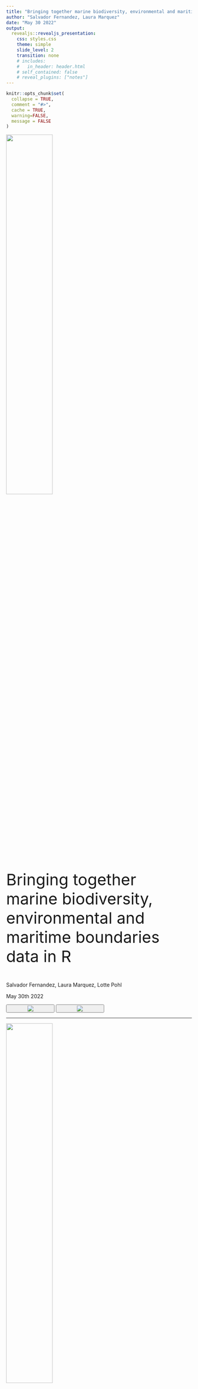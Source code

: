 ```yaml
---
title: "Bringing together marine biodiversity, environmental and maritime boundaries data in R"
author: "Salvador Fernandez, Laura Marquez"
date: "May 30 2022"
output: 
  revealjs::revealjs_presentation:
    css: styles.css
    theme: simple
    slide_level: 2
    transition: none
    # includes:
    #   in_header: header.html
    # self_contained: false
    # reveal_plugins: ["notes"]
---
```


```r
knitr::opts_chunk$set(
  collapse = TRUE,
  comment = "#>",
  cache = TRUE,
  warning=FALSE,
  message = FALSE
)
```



<img src="images/image2.png" style="width:50%">

<div style="font-size: 43px;" >
Bringing together marine biodiversity, environmental and maritime boundaries data in R
</div>

Salvador Fernandez, 
Laura Marquez, 
Lotte Pohl

May 30th 2022

<button style="width:26%">
  <img src="images/vliz.png">
</button>

<button style="width:26%">
  <img src="images/lifewatch.png">
</button>

---

<img src="images/image2.png" style="width:50%">

<!-- <div style="font-size:25px"> </div> -->

Many more workshops! Discover [*here*](https://www.biodiversity.be/5147/)

 - June 9, 9:30 - 16:30 (register [*here*](https://tinyurl.com/yckurpft)) <br>*Linking occurrence data with environmental variables from the ecotopes*
 - June 29, 09:00 - 17:00 (register [*here*](https://forms.gle/eHsQFze8sLJzPnxq9))<br>*Explore GBIF from the Cloud*
 
 - September 27, 09:30 - 16:30 (register [*here*](https://docs.google.com/forms/d/1SFvlAdIe0YviE7tW0uSffFo7TvnI5S27I-844rWeT00/edit))<br>*Research Data Management workshop: Hands-on introductions to research data management and  publication*
 

<!-- <br> -->

<!-- Workshop 7 organised by [**INBO**](https://www.vlaanderen.be/inbo/en-gb/homepage/):   -->
<!-- <br> -->
<!-- FAIR biodiversity data: what, why and how? -->
<!-- <br> -->
<!-- June 2, 10 - 12 a.m -->
<!-- <br> -->
<!-- Register [**here**](https://tinyurl.com/3d2z6nkm) -->
<!-- write about INBO workshop in Email -->

# The Story

<!-- Having rapid access to reliable and accurate information is vital in different areas: conservation, research, and in creating policies and legislation to protect vulnerable areas of our coasts and oceans. 

(1) However, we have several sources of information where we can obtain a diverse set of data from and different ways to obtain it. 

so the question is what is the workflow that allows us to obtain data and work with it in the most easy straightforward way possible? -->

<img src="images2/pic1_.jpg" style="width:85%">


<!-- ## The Story -->

<!-- There is a diverse set of stakeholders, from academia, industry, funding agencies and scholarly publishers can benefit from having a workflow to access standardized marine biological, chemical, physical, and other different types of data. -->

<!-- <img src="images2/pic2.png" style="width:85%"> -->

## The Story
<!-- An important user of the databases that we are going to work with today is the scientific community. For scientists, obtaining this kind of information is useful to create the basis of different projects or even to obtain data they need to carry them out. Some of the questions that arise for them when creating such projects are -->

<img src="images2/pic3.jpg" style="width:85%">

## The Story
<img src="images2/pic4.jpg" style="width:85%">

## The Story
<img src="images2/pic5.jpg" style="width:85%">

## The Story
<img src="images2/pic6.jpg" style="width:85%">


## Who we are

<button style="width:26%">
  <img src="images/Salva.jpg">
  <br> <div style="font-size:30px">Salva Fernandez</div> <br/> <div style="font-size:25px">VLIZ <br/>Science Officer</div><br/><div style="font-size:20px"> salvador.fernandez@vliz.be</div>
</button>

<!-- mention that we (Salva) are maintaining R packages in case you have any questions about that either now or in the future -->

<button style="width:43%">
  <img src="images/Laura.png">
  <br> <div style="font-size:30px">Laura Marquez</div> <br/> <div style="font-size:25px">VLIZ <br/>Science Officer</div><br/><div style="font-size:20px"> laura.marquez@vliz.be</div>
</button>

<button style="width:25%">
  <img src="images/Lotte.jpg">
  <br><div style="font-size:30px">Lotte Pohl</div> <br/> <div style="font-size:25px">VLIZ/IMBRSea <br/>Intern</div><br/><div style="font-size:20px"> lotte.pohl@imbrsea.eu</div>
</button>

## The Species
<!-- To answer those type of questions is the aim of this workshop. We are going to learn how to query, access and obtain the data hold in different European Marine databases and for that we are going to work with some of the representative species: 
Anguila, carp, catfish, the common roach, codfish and flounder.
-->
<br/>
<br/>
<br/>
<br/>
<img src="images/species.png" style="width:100%">

<!-- <button style="width:27%"> -->
<!--   <img src="images2/Anguilla.jpg"> -->
<!-- </button> -->

<!-- <button style="width:30%"> -->
<!--   <img src="images2/cod.jpg"> -->
<!-- </button> -->

<!-- <button style="width:30%"> -->
<!--   <img src="images2/flounder.jpg"> -->
<!-- </button> -->

<!-- <img src="images2/Anguilla.jpg" style="width:75%"> -->

<!-- ## The Species -->
<!-- <img src="images2/carp.jpg" style="width:75%"> -->

<!-- ## The Species -->
<!-- <img src="images2/catfish.jpg" style="width:75%"> -->

<!-- ## The Species -->
<!-- <img src="images2/commonroach.jpg" style="width:75%"> -->

<!-- ## The Species -->
<!-- <img src="images2/cod.jpg" style="width:75%"> -->

<!-- ## The Species -->
<!-- <img src="images2/flounder.jpg" style="width:75%"> -->

## What we will learn

<!-- We will learn to visualize and get them ready for further exploration and analyses. All using the R packages available from different European initiatives: lwdataexplorer, eurobis, worrms, mregions, sdmpredictors.
-->
 1. Standardize your data
 
 2. Retrieve more data to include in analysis later on
 
 3. Get environmental data
 
 4. Combine it all into 1 dataset

 <!-- 1. How to access, query and obtain the data -->

 <!-- 2. Visualize and get them ready for further exploration and analyses using R -->

<!-- <br> -->
<!-- <br> -->

 - R packages: 
     - **lwdataexplorer** ([documentation](https://lifewatch.github.io/lwdataexplorer/index.html), [github](https://github.com/lifewatch/lwdataexplorer))
     - **eurobis** ([documentation](http://lifewatch.github.io/eurobis/), [github](https://github.com/lifewatch/eurobis))
     - **worrms** ([documentation](https://docs.ropensci.org/worrms/), [github](https://github.com/ropensci/worrms))
     - **mregions2** ([documentation](http://lifewatch.github.io/mregions2/), [github](https://github.com/lifewatch/mregions2/))
     - **sdmpredictors** ([documentation](http://lifewatch.github.io/sdmpredictors/), [github](https://github.com/lifewatch/sdmpredictors))
     - **emodnetWFS** ([documentation](https://emodnet.github.io/EMODnetWFS/), [github](https://github.com/EMODnet/EMODnetWFS/))


<!-- ## Exercises *(TBD)* -->

<!--   1. Get and standardize data -->

<!--       * [LifeWatch](https://lifewatch.be): Get marine taxon occurrences -->
<!--       * [WoRMS](https://www.marinespecies.org): Get standardised taxon info -->
<!--       * [marineregions](https://marineregions.org): Get standardised geospatial data -->

<!--   2. Get more occurrence data -->

<!--       * [EurOBIS](https://www.eurobis.org): Get marine taxon occurrences -->

<!--   3. Get environmental data -->

<!--       * [Bio-ORACLE](https://bio-oracle.org): Get pH, temperature & salinity -->
<!--       * [EMODnet Biology](https://emodnet-biology.eu): Get seabed habitats & human activities -->

<!--   4. Combine it all together -->

  
## Exercises
<br>

<img class="plain" data-src="images/pipeline.png" style="width:100%">

## Timeline (13:30 - 16:30)

  1. **Introduction** *(13:30 - 14:00)*
  
  2. **Exercise 1** *(14:00 - 14:45)*
  
  3. **Break** *(14:45 - 15:00)*
  
  4. **Exercise 2** *(15:00 - 15:30)*
  
  5. **Exercise 3** *(15:30 - 15:45)*
  
  6. **Break** *(15:45 - 16:00)*
  
  7. **Exercise 4** *(16:30 - 16:15)*
  
  8. **Close-off** *(16:15 - 16:30)*


## House Rules

 - This is a collaborative workshop! 🙌 Let's share our solutions in [this google document](https://docs.google.com/document/d/1n2_0lDrOyFIqapo85NA_0cH2qJPDE1P2HOlTw5ANYK8/edit?usp=sharing)
 - These slides are available online at  [lifewatch.github.io/ebr-2022-data-combine](https://lifewatch.github.io/ebr-2022-data-combine)
 - You can ask questions online via Q&A, or shout if you are in Brussels 📣
 - Make sure you are using `renv`.
 - Use the RStudio projects!

<!-- ```{r meme_getwd, echo = FALSE} -->
<!-- library(memer) -->
<!-- meme_get("HotlineDrake") %>% -->
<!--   meme_text_drake("setwd()", ".Rproj") -->

<!-- ``` -->

<img src="images/hotlinedrake.png" style="width:45%">

<!----------------------------------------------->
<!--                                           -->
<!--             Begin Exercise 1              -->
<!--                                           -->
<!----------------------------------------------->

# Exercise 1

<img src="images/ex1.png" style="width:85%">

<!-- Speaker Note: Introduce ETN -->

**Use your own data!**

## Exercise 1

</br>
<img src="images/standards.png">
</br>
<small>Source: https://xkcd.com/927/</small>

## Dataset example: Belgian LifeWatch Observatory data

<a href="https://www.lifewatch.be/en/data">
<img src="images/lw_observatory.png" style="width:85%">
</a>

Access in R with [lwdataexplorer](https://lifewatch.github.io/lwdataexplorer/index.html)

## Dataset example: Belgian LifeWatch Observatory data

```r
library(lwdataexplorer)

zoo <- getZooscanData("2021-01-01", "2022-01-01")

head(zoo)
```

```r
library(kableExtra)

kbl(head(zoo)) %>%
  kable_paper() %>%
  scroll_box(width = "100%", height = "300px")
```

## Dataset example: Belgian LifeWatch Observatory data

We will transform the dataset into a **Simple Feature** object:

```r
library(sf)

class(zoo)

zoo_sf <- st_as_sf(zoo, coords = c("Longitude", "Latitude"), crs = 4326, remove = FALSE)

class(zoo_sf)

```

- `sf` [cheatsheet here](https://raw.githubusercontent.com/rstudio/cheatsheets/main/sf.pdf)
- [Coordinate Reference Systems (CRS)](https://docs.qgis.org/2.18/en/docs/gentle_gis_introduction/coordinate_reference_systems.html): _provide a standardized way of describing locations_
<br> 
<small>https://www.nceas.ucsb.edu</small>

## Dataset example: Belgian LifeWatch Observatory data
```r
library(mapview)
mapview(zoo_sf)
```


## Dataset example: Belgian LifeWatch Observatory data

<a href="https://lifewatch.be/ETN/">
<img src="images/etn.png" style="width:85%">
</a>

```r
# Access ETN with lwdataexplorer
etn <- getEtnData()
```

## Taxonomic match with WoRMS

<a href="https://www.marinespecies.org/index.php">
<img src="images/worms0.png" style="width:85%">
</a>

## Taxonomic match with WoRMS
```r
library(worrms)

taxa <- wm_records_taxamatch("Caretta caretta")

taxa[[1]]

```

```r
library(kableExtra)

kbl(taxa[[1]]) %>%
  kable_paper() %>%
  scroll_box(width = "100%", height = "200px")
```

See the `worrms` R package [documentation here](https://docs.ropensci.org/worrms/)

## AphiaID: Unique identifier of a taxon in WoRMS

```
https://www.marinespecies.org/aphia.php?p=taxdetails&id=137205
```
<img src="images/turtle.jpg" width="40%" height="auto">


## Geographic standard: Marine Regions Gazetteer

<a href="https://marineregions.org/">
<img src="images/mr_web.png" width="85%" height="auto">
</a>

## Geographic standard: Marine Regions Gazetteer
```r
library(mregions2)

# Find all region names starting with "Belgian"
belgian_gaz <- mr_gaz_records_by_names("Belgian")
belgian_gaz
```

```r
kbl(belgian_gaz) %>%
  kable_paper() %>%
  scroll_box(width = "100%", height = "300px")
```

See the `mregions2` R package [documentation here](https://github.com/lifewatch/mregions2)

## Geographic standard: Marine Regions Gazetteer

```r
# Get only Belgian Territorial Sea
library(mapview)
territorial_sea <- mr_gaz_record(49010)
mapview(territorial_sea)
```


## MRGID: Unique identifier of a record of the [marineregions.org](https://marineregions.org/mrgid.php) Gazetteer

```
https://marineregions.org/gazetteer.php?p=details&id=3293
```
<img src="images/mrgid.png" width="40%" height="auto">

## Spatial filtering

We will perform an spatial intersection

<img src="images/intersection_1.png" style="width:85%">

## Spatial filtering

We will perform an spatial intersection

<img src="images/intersection_2.png" style="width:85%">

## Spatial filtering

We will perform an spatial intersection

<img src="images/intersection_3.png" style="width:85%">


## Spatial filtering

```r
library(sf)

nrow(zoo_sf)

zoo_sf_belgium <- st_intersection(zoo_sf, territorial_sea)

nrow(zoo_sf_belgium)
```

## Spatial filtering
```r
mapview(list(zoo_sf, territorial_sea))
```

## Spatial filtering
```r
mapview(list(zoo_sf_belgium, territorial_sea))
```

## Exercise 1

`./src/exercises/01_standardize.R`

```r
cat(c("```r", readLines("../exercises/01_standarize.R"),"```"), sep = "\n")
```

# 15 min. Break!

<br/>
<img src="images/break.png" style="width:40%">

<!----------------------------------------------->
<!--                                           -->
<!--             Begin Exercise 2              -->
<!--                                           -->
<!----------------------------------------------->

# Exercise 2

<img src="images/ex2.png" style="width:85%">

## EurOBIS

<a href="https://eurobis.org/">
<img src="images/eurobis.png" width="85%" height="auto">
</a>


## EurOBIS
Example: get all occurrences of the Atlantic Cod (_Gadus morhua_; aphiaID = [126436](https://marinespecies.org/aphia.php?p=taxdetails&id=126436)) in the Belgian Part of the North Sea (MRGID = [3293](https://marineregions.org/mrgid/3293)

```r
library(eurobis)
df <- eurobis_occurrences_basic(aphiaid = 126436, mrgid = 3293)
head(df)
```

```r
kbl(head(df)) %>%
  kable_paper() %>%
  scroll_box(width = "100%", height = "300px")
```

See the `eurobis` R package [documentation here](http://lifewatch.github.io/eurobis/)

## EurOBIS
```r
mapview(df)
```

## Data manipulation in R: dplyr

We will work with `dplyr`. It uses pipes (`%>%`) to increase code readability and avoid nesting

```r
# base R
df$datecollected <- as.Date(df$datecollected)
```

```r  
# dplyr
library(dplyr)
df <- df %>%
  mutate(datecollected = as.Date(datecollected))
```

- `sf` [cheatsheet here](https://raw.githubusercontent.com/rstudio/cheatsheets/main/data-transformation.pdf)


## Exercise 2

`./src/exercises/02_eurobis.R`

```r
cat(c("```r", readLines("../exercises/02_eurobis.R"),"```"), sep = "\n")
```



<!----------------------------------------------->
<!--                                           -->
<!--             Begin Exercise 3              -->
<!--                                           -->
<!----------------------------------------------->

# Exercise 3

<img src="images/ex3.png" style="width:100%">

<!-- ## Notes -->
<!--   - EMODnet: European Marine Observation and Data Network -->
<!--  - `eurobis` R package: uses the EMODnet-Biology webservices -->
<!--   - there are web services for other types of data:  -->
<!--    - physical -->
<!--    - seabed habitats -->
<!--    - human activities -->
<!--  - `EMODnetWFS` R package: can access all these data -->
<!--  - WFS: Web Feature Service (provides access to vector data) -->
<!--  - Accessing raster data: available later in 2022 -->

## Raster vs Vector Data
<br>
<br>
<br>

<button style="width:49%">
  <img src="images/raster.png" style="width:60%">
  <br><div style="font-size:30px"> raster layer</div>
</button>

<button style="width:49%">
  <img src="images/vector.png" style="width:60%">
  <br> <div style="font-size:30px">vector layer</div>
</button>

<!-- I know the raster img itself has poor resolution but I haven't figured out yet how to include vector images in revealjs -->

## EMODnetWFS

Explore and download geospatial data from EMODnet. 
```r
library(EMODnetWFS)

emodnet_wfs()
```

```r
kbl(emodnet_wfs()) %>%
  kable_paper() %>%
  scroll_box(width = "100%", height = "250px")
```
See the `EMODnetWFS` R package [documentation here](https://emodnet.github.io/EMODnetWFS/)


## EMODnetWFS

```r
# First create a WFS client
client <- emodnet_init_wfs_client("seabed_habitats_general_datasets_and_products")

class(client)
#> [1] "WFSClient"         "OWSClient"         "OGCAbstractObject" "R6"

# And ask for all the layers available
info <- emodnet_get_wfs_info(client)
info
```

```r
kbl(info) %>%
  kable_paper() %>%
  scroll_box(width = "100%", height = "300px")
```

## EMODnetWFS: Download one layer

```r
# Download sandbank layer
emodnet_layer <- emodnet_get_layers(client, layers = "art17_hab_1110", 
                            crs = 4326, reduce_layers = TRUE)
class(emodnet_layer)
#> [1] "sf"         "data.frame"

head(emodnet_layer)
```

```r
kbl(head(emodnet_layer)) %>%
  kable_paper() %>%
  scroll_box(width = "100%", height = "300px")
```

## EMODnetWFS: Download one layer

```r
# Some editing needed to be able to plot
emodnet_layer <- emodnet_layer %>% 
  st_cast(to = "GEOMETRYCOLLECTION") %>% 
  st_collection_extract(type = "POLYGON")

mapview(emodnet_layer)
```


## Bio-Oracle

Marine data layers for ecological modelling

- `sdmpredictors` can download Bio-Oracle layers
- More info at [bio-oracle.org](https://bio-oracle.org/index.php) 

```r
library(sdmpredictors)
library(raster)

# Find all layers available from the latest version
list_layers("Bio-ORACLE", version = 2.2)
list_layers_future("Bio-ORACLE", version = 2.2)

# Pass layer code for max sea surface temperature
load_layers("BO22_RCP26_2050_chlomean_ss")
```

See the `sdmpredictors` R package [documentation here](http://lifewatch.github.io/sdmpredictors/)

## Bio-Oracle
```r
list_layers("Bio-ORACLE", version = 2.2)
```

```r
kbl(list_layers("Bio-ORACLE", version = 2.2)) %>%
  kable_paper() %>%
  scroll_box(width = "100%", height = "400px")
```

## Bio-Oracle
```r
list_layers_future("Bio-ORACLE", version = 2.2)
```

```r
kbl(list_layers_future("Bio-ORACLE", version = 2.2)) %>%
  kable_paper() %>%
  scroll_box(width = "100%", height = "400px")
```

## Bio-Oracle
```r
bio_oracle <- load_layers("BO22_RCP26_2050_chlomean_ss")
bio_oracle
```

## Bio-Oracle
```r
raster::plot(bio_oracle)
```

## Exercise 3

`./src/exercises/03_environmental.R`

```r
cat(c("```r", readLines("../exercises/03_environmental.R"),"```"), sep = "\n")
```

# Survey time!

We would love to hear from you! <br/>
Please fill out [this questionnaire!](https://docs.google.com/forms/d/1YUC01T3boQ2RNrsGwmuwCDzSCR5GPiZHn-tvOM60_04/edit) 📝, it will only take a couple minutes.


<br/>
<img src="images/break.png" style="width:30%">
<br/>
15m. break



<!----------------------------------------------->
<!--                                           -->
<!--             Begin Exercise 4              -->
<!--                                           -->
<!----------------------------------------------->


# Exercise 4

<img src="images/ex4.png" style="width:100%">

## Spatial Join

The points will get the values from the polygon

<img src="images/sp_1.png" style="width:85%">

More info: http://wiki.gis.com/wiki/index.php/Spatial_Join

## Spatial Join

The points will get the values from the polygon

<img src="images/sp_2.png" style="width:85%">

## Spatial Join

The points will get the values from the polygon

<img src="images/sp_3.png" style="width:85%">


## Spatial Join

Warning: same principle but works different!

Vector data
```r
library(sf)

st_join(df, emodnet_layer)
```

Raster data
```r
library(raster)

df_as_sp <- sf::as_Spatial(df)

raster::extract(bio_oracle, df_as_sp)
```

## Exercise 4

```r
cat(c("```r", readLines("../exercises/04_combine.R"),"```"), sep = "\n")
```

# Recap: Data Sources

<img class="plain" data-src="images/Rpackages_overview.png" style="width:85%">

# Questions? Contact us!

<button style="width:26%">
  <img src="images/Salva.jpg">
  <br> <div style="font-size:30px">Salva Fernandez</div> <br/> <div style="font-size:25px">VLIZ <br/>Science Officer</div><br/><div style="font-size:20px"> salvador.fernandez@vliz.be</div>
</button>

<button style="width:43%">
  <img src="images/Laura.png">
  <br> <div style="font-size:30px">Laura Marquez</div> <br/> <div style="font-size:25px">VLIZ <br/>Science Officer</div><br/><div style="font-size:20px"> laura.marquez@vliz.be</div>
</button>

<button style="width:25%">
  <img src="images/Lotte.jpg">
  <br><div style="font-size:30px">Lotte Pohl</div> <br/> <div style="font-size:25px">VLIZ/IMBRSea <br/>Intern</div><br/><div style="font-size:20px"> lotte.pohl@imbrsea.eu</div>
</button>

<br><br>
[Or open an issue on GitHub!](https://github.com/vlizBE/ebr-2022-data-combine/issues)

and don't forget to [fill out our survey](https://docs.google.com/forms/d/1YUC01T3boQ2RNrsGwmuwCDzSCR5GPiZHn-tvOM60_04/edit) 📝


```r
rmarkdown::render("slides.Rmd", output_dir = "../../docs", output_file = "index.html")
```